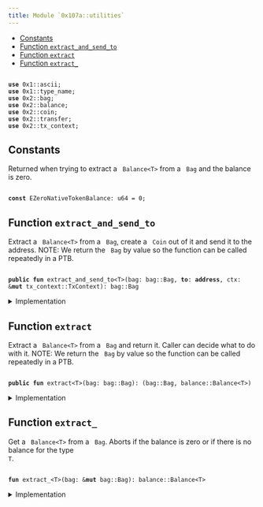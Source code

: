 ```yaml
---
title: Module `0x107a::utilities`
---
```




-  [Constants](#@Constants_0)
-  [Function `extract_and_send_to`](#0x107a_utilities_extract_and_send_to)
-  [Function `extract`](#0x107a_utilities_extract)
-  [Function `extract_`](#0x107a_utilities_extract_)


<pre><code>
<b>use</b> <Link href="../move-stdlib/ascii#0x1_ascii">0x1::ascii</Link>;
<b>use</b> <Link href="../move-stdlib/type_name#0x1_type_name">0x1::type_name</Link>;
<b>use</b> <Link href="../iota-framework/bag#0x2_bag">0x2::bag</Link>;
<b>use</b> <Link href="../iota-framework/balance#0x2_balance">0x2::balance</Link>;
<b>use</b> <Link href="../iota-framework/coin#0x2_coin">0x2::coin</Link>;
<b>use</b> <Link href="../iota-framework/transfer#0x2_transfer">0x2::transfer</Link>;
<b>use</b> <Link href="../iota-framework/tx_context#0x2_tx_context">0x2::tx_context</Link>;
</code></pre>



<Link id="@Constants_0"></Link>

## Constants


<Link id="0x107a_utilities_EZeroNativeTokenBalance"></Link>

Returned when trying to extract a <code>
Balance&lt;T&gt;</code> from a <code>
Bag</code> and the balance is zero.


<pre><code>
<b>const</b> <Link href="utilities#0x107a_utilities_EZeroNativeTokenBalance">EZeroNativeTokenBalance</Link>: u64 = 0;
</code></pre>



<Link id="0x107a_utilities_extract_and_send_to"></Link>

## Function `extract_and_send_to`

Extract a <code>
Balance&lt;T&gt;</code> from a <code>
Bag</code>, create a <code>
Coin</code> out of it and send it to the address.
NOTE: We return the <code>
Bag</code> by value so the function can be called repeatedly in a PTB.


<pre><code>
<b>public</b> <b>fun</b> <Link href="utilities#0x107a_utilities_extract_and_send_to">extract_and_send_to</Link>&lt;T&gt;(<Link href="../iota-framework/bag#0x2_bag">bag</Link>: <Link href="../iota-framework/bag#0x2_bag_Bag">bag::Bag</Link>, <b>to</b>: <b>address</b>, ctx: &<b>mut</b> <Link href="../iota-framework/tx_context#0x2_tx_context_TxContext">tx_context::TxContext</Link>): <Link href="../iota-framework/bag#0x2_bag_Bag">bag::Bag</Link>
</code></pre>



<details>
<summary>Implementation</summary>


<pre><code>
<b>public</b> <b>fun</b> <Link href="utilities#0x107a_utilities_extract_and_send_to">extract_and_send_to</Link>&lt;T&gt;(<b>mut</b> <Link href="../iota-framework/bag#0x2_bag">bag</Link>: Bag, <b>to</b>: <b>address</b>, ctx: &<b>mut</b> TxContext): Bag \{
    <b>let</b> <Link href="../iota-framework/coin#0x2_coin">coin</Link> = <Link href="../iota-framework/coin#0x2_coin_from_balance">coin::from_balance</Link>(<Link href="utilities#0x107a_utilities_extract_">extract_</Link>&lt;T&gt;(&<b>mut</b> <Link href="../iota-framework/bag#0x2_bag">bag</Link>), ctx);
    <Link href="../iota-framework/transfer#0x2_transfer_public_transfer">transfer::public_transfer</Link>(<Link href="../iota-framework/coin#0x2_coin">coin</Link>, <b>to</b>);
    <Link href="../iota-framework/bag#0x2_bag">bag</Link>
}
</code></pre>



</details>

<Link id="0x107a_utilities_extract"></Link>

## Function `extract`

Extract a <code>
Balance&lt;T&gt;</code> from a <code>
Bag</code> and return it. Caller can decide what to do with it.
NOTE: We return the <code>
Bag</code> by value so the function can be called repeatedly in a PTB.


<pre><code>
<b>public</b> <b>fun</b> <Link href="utilities#0x107a_utilities_extract">extract</Link>&lt;T&gt;(<Link href="../iota-framework/bag#0x2_bag">bag</Link>: <Link href="../iota-framework/bag#0x2_bag_Bag">bag::Bag</Link>): (<Link href="../iota-framework/bag#0x2_bag_Bag">bag::Bag</Link>, <Link href="../iota-framework/balance#0x2_balance_Balance">balance::Balance</Link>&lt;T&gt;)
</code></pre>



<details>
<summary>Implementation</summary>


<pre><code>
<b>public</b> <b>fun</b> <Link href="utilities#0x107a_utilities_extract">extract</Link>&lt;T&gt;(<b>mut</b> <Link href="../iota-framework/bag#0x2_bag">bag</Link>: Bag): (Bag, Balance&lt;T&gt;) \{
    <b>let</b> <Link href="../iota-framework/balance#0x2_balance">balance</Link> = <Link href="utilities#0x107a_utilities_extract_">extract_</Link>&lt;T&gt;(&<b>mut</b> <Link href="../iota-framework/bag#0x2_bag">bag</Link>);
    (<Link href="../iota-framework/bag#0x2_bag">bag</Link>, <Link href="../iota-framework/balance#0x2_balance">balance</Link>)
}
</code></pre>



</details>

<Link id="0x107a_utilities_extract_"></Link>

## Function `extract_`

Get a <code>
Balance&lt;T&gt;</code> from a <code>
Bag</code>.
Aborts if the balance is zero or if there is no balance for the type <code>
T</code>.


<pre><code>
<b>fun</b> <Link href="utilities#0x107a_utilities_extract_">extract_</Link>&lt;T&gt;(<Link href="../iota-framework/bag#0x2_bag">bag</Link>: &<b>mut</b> <Link href="../iota-framework/bag#0x2_bag_Bag">bag::Bag</Link>): <Link href="../iota-framework/balance#0x2_balance_Balance">balance::Balance</Link>&lt;T&gt;
</code></pre>



<details>
<summary>Implementation</summary>


<pre><code>
<b>fun</b> <Link href="utilities#0x107a_utilities_extract_">extract_</Link>&lt;T&gt;(<Link href="../iota-framework/bag#0x2_bag">bag</Link>: &<b>mut</b> Bag): Balance&lt;T&gt; \{
    <b>let</b> key = <Link href="../move-stdlib/type_name#0x1_type_name_get">type_name::get</Link>&lt;T&gt;().into_string();

    // This call aborts <b>if</b> the key doesn't exist.
    <b>let</b> <Link href="../iota-framework/balance#0x2_balance">balance</Link> : Balance&lt;T&gt; = <Link href="../iota-framework/bag#0x2_bag">bag</Link>.remove(key);

    <b>assert</b>!(<Link href="../iota-framework/balance#0x2_balance">balance</Link>.value() != 0, <Link href="utilities#0x107a_utilities_EZeroNativeTokenBalance">EZeroNativeTokenBalance</Link>);

    <Link href="../iota-framework/balance#0x2_balance">balance</Link>
}
</code></pre>



</details>
